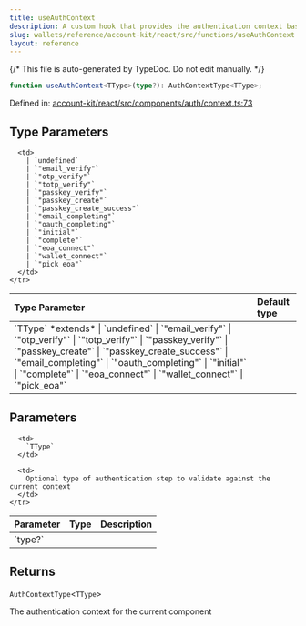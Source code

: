 ```yaml
---
title: useAuthContext
description: A custom hook that provides the authentication context based on the specified authentication step type. It ensures that the hook is used within an `AuthModalProvider` and throws an error if the context is not available or if the current auth step type does not match the expected type.
slug: wallets/reference/account-kit/react/src/functions/useAuthContext
layout: reference
---
```


{/* This file is auto-generated by TypeDoc. Do not edit manually. */}

```ts
function useAuthContext<TType>(type?): AuthContextType<TType>;
```

Defined in: [account-kit/react/src/components/auth/context.ts:73](https://github.com/alchemyplatform/aa-sdk/blob/9df5be8c23af4e472bcb503c17766b16da0ad87d/account-kit/react/src/components/auth/context.ts#L73)

## Type Parameters

<table>
  <thead>
    <tr>
      <th align="left">Type Parameter</th>
      <th align="left">Default type</th>
    </tr>
  </thead>

  <tbody>
    <tr>
      <td>
        `TType` *extends*
        | `undefined`
        | `"email_verify"`
        | `"otp_verify"`
        | `"totp_verify"`
        | `"passkey_verify"`
        | `"passkey_create"`
        | `"passkey_create_success"`
        | `"email_completing"`
        | `"oauth_completing"`
        | `"initial"`
        | `"complete"`
        | `"eoa_connect"`
        | `"wallet_connect"`
        | `"pick_eoa"`
      </td>

      <td>
        | `undefined`
        | `"email_verify"`
        | `"otp_verify"`
        | `"totp_verify"`
        | `"passkey_verify"`
        | `"passkey_create"`
        | `"passkey_create_success"`
        | `"email_completing"`
        | `"oauth_completing"`
        | `"initial"`
        | `"complete"`
        | `"eoa_connect"`
        | `"wallet_connect"`
        | `"pick_eoa"`
      </td>
    </tr>

  </tbody>
</table>

## Parameters

<table>
  <thead>
    <tr>
      <th align="left">Parameter</th>
      <th align="left">Type</th>
      <th align="left">Description</th>
    </tr>
  </thead>

  <tbody>
    <tr>
      <td>
        `type?`
      </td>

      <td>
        `TType`
      </td>

      <td>
        Optional type of authentication step to validate against the current context
      </td>
    </tr>

  </tbody>
</table>

## Returns

`AuthContextType`\<`TType`>

The authentication context for the current component

